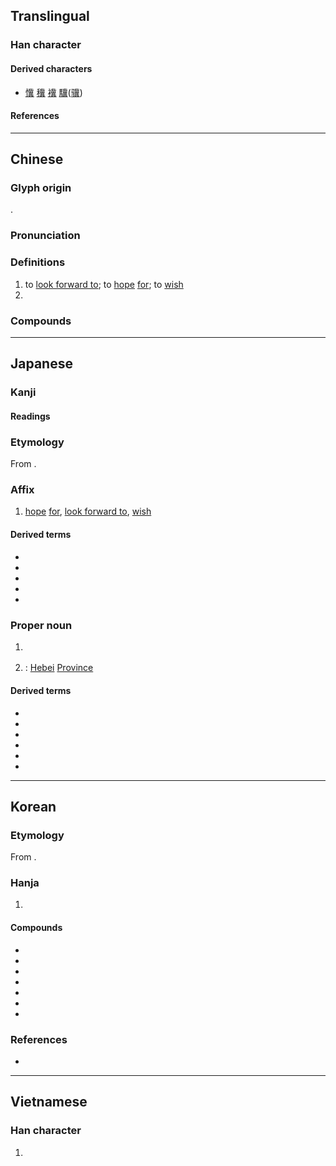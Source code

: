 {{character info}}
{{character info|0xfa75}}
==Translingual==

===Han character===
{{Han char|rn=12|rad=八|as=14|sn=16|four=11801|canj=LPWTC|ids=⿱北異}}

====Derived characters====
* [[懻]] [[䆊]] [[䙫]] [[驥]]([[骥]])

====References====
{{Han ref|kx=0128.240|dkj=01500|dj=0289.030|hdz=10253.080|uh=5180}}
{{Han ref|uh=FA75}}

----

==Chinese==
{{zh-forms|alt=丠:second-round simplified}}

===Glyph origin===
{{Han etym}}
{{Han compound|北|異|c1=s|c2=p|ls=psc}}.

===Pronunciation===
{{zh-pron
|m=jì
|c=kei3
|h=pfs=
|md=
|mn=kì
|w=
|mc=y
|oc=y
|cat=v,pn
}}

===Definitions===
{{zh-hanzi}}

# to [[look forward to]]; to [[hope]] [[for]]; to [[wish]]
# {{zh-alt-name|河北|[[Hebei]], a [[province]] of China}}

===Compounds===
{{zh-der|冀望|冀求|可冀|冀北|冀州|希冀|冀圖|非冀|無冀|冀馬|馬空冀北}}

----

==Japanese==

===Kanji===
{{ja-kanji|grade=|rs=八14}}

====Readings====
{{ja-readings
|goon=き
|kanon=き
|kun=こいねが-う<こひねが-ふ, こいねが-わくは<こひねが-はくは
}}

===Etymology===
{{ja-kanjitab|yomi=o|き}}

From {{der|ja|ltc|sort=き|-}} {{ltc-l|冀}}.

===Affix===
{{ja-pos|affix|き}}

# [[hope]] [[for]], [[look forward to]], [[wish]]

====Derived terms====
{{der-top3}}
* {{ja-r|冀%願|き%がん|[[wish]]}}
* {{ja-r|冀%求|き%きゅう}}
* {{ja-r|冀%幸|き%こう}}
* {{ja-r|冀図|きと}}
* {{ja-r|冀%望|き%ぼう}}
{{der-bottom}}

===Proper noun===
{{ja-pos|proper|き}}

# {{lb|ja|sort=き|historical}} {{short for|ja|冀州|tr=Kishū|dot=:}} {{w|Ji Province}}
# {{synonym of|ja|河北|tr=Kahoku}}: [[Hebei]] [[province|Province]]

====Derived terms====
{{der-top3}}
* {{ja-r|冀%察 政権|^き%さつ ^せいけん}}
* {{ja-r|冀%察 政%務 委%員%会|^き%さつ ^せい%む ^い%いん%かい}}
* {{ja-r|冀%州|^き%しゅう}}
* {{ja-r|冀%北|^き%ほく}}
* {{ja-r|冀%東 政権|^き%とう ^せいけん}}
* {{ja-r|冀%東 防%共 自%治%政%府|^き%とう ^ぼう%きょう ^じ%ち%せい%ふ}}
{{der-bottom}}

----

==Korean==

===Etymology===
From {{der|ko|ltc|sort=기|-}} {{ltc-l|冀}}.

===Hanja===
{{ko-hanja-search}}
{{ko-hanja|바라다|바랄|기}}

# {{hanja form of|기|to [[hope#Verb|hope]]; to [[wish#Verb|wish]]}}

====Compounds====
{{der-top3|Compounds}}
* {{ko-l|기도|冀圖}}
* {{ko-l|기망|冀望}}
* {{ko-l|기원|冀願}}
* {{ko-l|^기주|冀州}}
* {{ko-l|요기|徼冀}}
* {{ko-l|행기|幸冀}}
* {{ko-l|희기|希冀}}
{{der-bottom}}

===References===
* {{R:hanjadoc|666}}

----

==Vietnamese==

===Han character===
{{vi-readings|reading=[[kí]]|rs=八14}}

# {{rfdef|vi|sort=八14}}